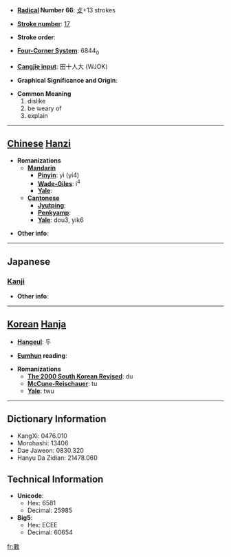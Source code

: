 * '''[[Wiktionary:Chinese radical index| Radical]] Number 66''': [[Wiktionary:Chinese radical index 攴|攴]]+13 strokes

* '''[[Wiktionary:Chinese total strokes index|Stroke number]]''': [[Wiktionary:Chinese total strokes index 17|17]]

* '''Stroke order''': 

* '''[[Wiktionary:Chinese four corner index|Four-Corner System]]''': 6844<sub>0</sub>

* '''[[Wiktionary:Chinese Cangjie index|Cangjie input]]''': 田十人大 (WJOK)

* '''Graphical Significance and Origin''': 

* '''Common Meaning'''
*#dislike
*# be weary of
*# explain


----

== [[Chinese]] [[Hanzi]] ==

* '''Romanizations'''
** '''[[Mandarin]]'''
*** '''[[Pinyin]]''': yì (yi4)
*** '''[[Wade-Giles]]''': i<sup>4</sup>
*** '''[[Yale]]''': 
** '''[[Cantonese]]'''
*** '''[[Jyutping]]''':
*** '''[[Penkyamp]]''': 
*** '''[[Yale]]''': dou3, yik6

* '''Other info''': 

----

==Japanese==
===[[Kanji]]===
{{kanji|on readings=[[えき]] (eki), [[せく]] (seku), [[と]] (to), [[ず]] (zu)
|kun readings=[[いやになる]] (iyaninaru)
}}

* '''Other info''':  

----

== [[Korean]] [[Hanja]] ==

* '''[[Hangeul]]''': 두

* '''[[Eumhun]] reading''': 

* '''Romanizations'''
** '''[[The 2000 South Korean Revised Romanization|The 2000 South Korean Revised]]''': du
** '''[[McCune-Reischauer]]''': tu
** '''[[Yale]]''': twu

----

== Dictionary Information ==

* KangXi: 0476.010
* Morohashi: 13406
* Dae Jaweon: 0830.320
* Hanyu Da Zidian: 21478.060

== Technical Information ==

* '''Unicode''':
** Hex: 6581
** Decimal: 25985
* '''Big5''':
** Hex: ECEE
** Decimal: 60654

[[fr:斁]]
